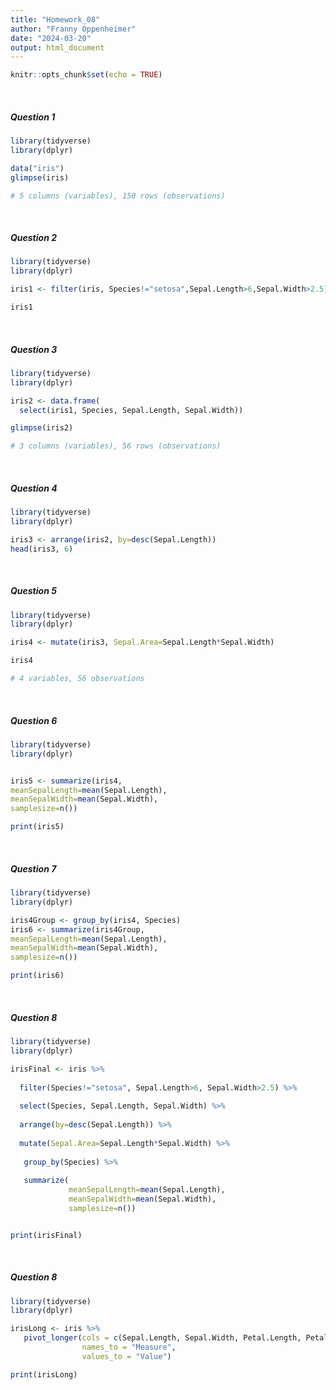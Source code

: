 ```yaml
---
title: "Homework_08"
author: "Franny Oppenheimer"
date: "2024-03-20"
output: html_document
---
```


```r
knitr::opts_chunk$set(echo = TRUE)
```

<br/>

##### Question 1

```r

library(tidyverse)
library(dplyr)

data("iris")
glimpse(iris)

# 5 columns (variables), 150 rows (observations)

```

<br/>

##### Question 2

```r

library(tidyverse)
library(dplyr)

iris1 <- filter(iris, Species!="setosa",Sepal.Length>6,Sepal.Width>2.5)

iris1

```

<br/>

##### Question 3

```r

library(tidyverse)
library(dplyr)

iris2 <- data.frame(
  select(iris1, Species, Sepal.Length, Sepal.Width))

glimpse(iris2)

# 3 columns (variables), 56 rows (observations)
```
<br/>

##### Question 4

```r

library(tidyverse)
library(dplyr)

iris3 <- arrange(iris2, by=desc(Sepal.Length))
head(iris3, 6)

```

<br/>

##### Question 5

```r

library(tidyverse)
library(dplyr)

iris4 <- mutate(iris3, Sepal.Area=Sepal.Length*Sepal.Width)

iris4

# 4 variables, 56 observations

```

<br/>

##### Question 6

```r
library(tidyverse)
library(dplyr)


iris5 <- summarize(iris4,
meanSepalLength=mean(Sepal.Length),
meanSepalWidth=mean(Sepal.Width),
samplesize=n())

print(iris5)

```

<br/>

##### Question 7

```r

library(tidyverse)
library(dplyr)

iris4Group <- group_by(iris4, Species)
iris6 <- summarize(iris4Group,
meanSepalLength=mean(Sepal.Length),
meanSepalWidth=mean(Sepal.Width),
samplesize=n())

print(iris6)
```

<br/>

##### Question 8

```r
library(tidyverse)
library(dplyr)

irisFinal <- iris %>% 
  
  filter(Species!="setosa", Sepal.Length>6, Sepal.Width>2.5) %>%
  
  select(Species, Sepal.Length, Sepal.Width) %>%
  
  arrange(by=desc(Sepal.Length)) %>%
  
  mutate(Sepal.Area=Sepal.Length*Sepal.Width) %>%
 
   group_by(Species) %>%
 
   summarize( 
             meanSepalLength=mean(Sepal.Length),
             meanSepalWidth=mean(Sepal.Width),
             samplesize=n())


print(irisFinal)
```

<br/>

##### Question 8

```r
library(tidyverse)
library(dplyr)

irisLong <- iris %>%
   pivot_longer(cols = c(Sepal.Length, Sepal.Width, Petal.Length, Petal.Width),
                names_to = "Measure",
                values_to = "Value")

print(irisLong)

```
